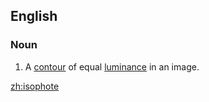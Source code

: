 ==English==

===Noun===
{{en-noun}}

# A [[contour]] of equal [[luminance]] in an image.

[[zh:isophote]]
